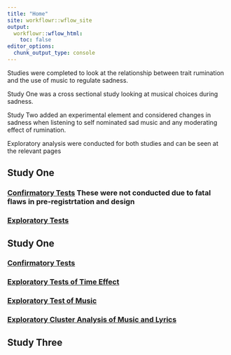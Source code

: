 ```yaml
---
title: "Home"
site: workflowr::wflow_site
output:
  workflowr::wflow_html:
    toc: false
editor_options:
  chunk_output_type: console
---
```

Studies were completed to look at the relationship between trait rumination and the use of music to regulate sadness. 

Study One was a cross sectional study looking at musical choices during sadness. 

Study Two added an experimental element and considered changes in sadness when listening to self nominated sad music and any moderating effect of rumination. 

Exploratory analysis were conducted for both studies and can be seen at the relevant pages

## Study One 
### [Confirmatory Tests](StudyOneConfirm.html) These were not conducted due to fatal flaws in pre-registrtation and design
### [Exploratory Tests](StudyOneExplore.html)

## Study One 
### [Confirmatory Tests](StudyTwoConfirm.html)
### [Exploratory Tests of Time Effect](StudyTwoModelExplore.html)
### [Exploratory Test of Music](StudyTwoMusicExplore.html)
### [Exploratory Cluster Analysis of Music and Lyrics](StudyTwoClusterExplore.html)



## Study Three

